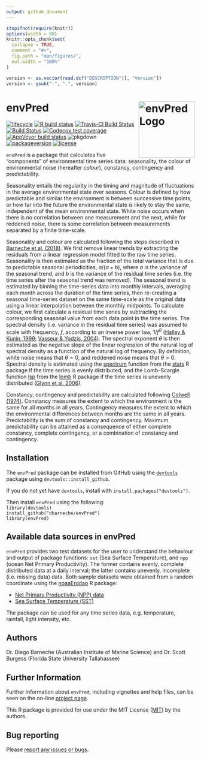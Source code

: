 ```yaml
---
output: github_document
---
```


<!-- README.md is generated from README.Rmd. Please edit that file -->

```r
stopifnot(require(knitr))
options(width = 90)
knitr::opts_chunk$set(
  collapse = TRUE,
  comment = "#>",
  fig.path = "man/figures/",
  out.width = "100%"
)
```

```r
version <- as.vector(read.dcf("DESCRIPTION")[, "Version"])
version <- gsub("-", ".", version)
```

# envPred <img src="man/figures/logo.png" width = 150 alt="envPred Logo" align="right" />

<!-- badges: start -->
[![lifecycle](https://img.shields.io/badge/lifecycle-maturing-blue.svg)](https://www.tidyverse.org/lifecycle/#maturing)
[![R build status](https://github.com/dbarneche/envPred/workflows/R-CMD-check/badge.svg)](https://github.com/dbarneche/envPred/actions)
[![Travis-CI Build Status](http://badges.herokuapp.com/travis/dbarneche/envPred?branch=master&env=BUILD_NAME=trusty_release&label=linux)](https://travis-ci.org/dbarneche/envPred)
[![Build Status](http://badges.herokuapp.com/travis/dbarneche/envPred?branch=master&env=BUILD_NAME=osx_release&label=osx)](https://travis-ci.org/dbarneche/envPred)
[![Codecov test coverage](https://codecov.io/gh/dbarneche/envPred/branch/master/graph/badge.svg)](https://codecov.io/gh/dbarneche/envPred?branch=master)
[![AppVeyor build status](https://ci.appveyor.com/api/projects/status/github/dbarneche/envPred?branch=master&svg=true)](https://ci.appveyor.com/project/dbarneche/envPred)
![pkgdown](https://github.com/dbarneche/envPred/workflows/pkgdown/badge.svg)
[![packageversion](https://img.shields.io/badge/Package%20version-`r version`-orange.svg)](commits/master)
[![license](https://img.shields.io/badge/license-MIT + file LICENSE-lightgrey.svg)](https://choosealicense.com/)
<!-- badges: end -->

`envPred` is a package that calculates five "components" of environmental time series data: seasonality, the colour of environmental noise (hereafter *colour*), constancy, contingency and predictability.

Seasonality entails the regularity in the timing and magnitude of fluctuations in the average environmental state over seasons. Colour is defined by how predictable and similar the environment is between successive time points, or how far into the future the environmental state is likely to stay the same, independent of the mean environmental state. White noise occurs when there is no correlation between one measurement and the next, while for reddened noise, there is some correlation between measurements separated by a finite time-scale.

Seasonality and colour are calculated following the steps described in [Barneche et al. (2018)](https://onlinelibrary.wiley.com/doi/abs/10.1111/geb.12748). We first remove linear trends by extracting the residuals from a linear regression model fitted to the raw time series. Seasonality is then estimated as the fraction of the total variance that is due to predictable seasonal periodicities, $a / (a + b)$, where $a$ is the variance of the seasonal trend, and $b$ is the variance of the residual time series (i.e. the time series after the seasonal trend was removed). The seasonal trend is estimated by binning the time-series data into monthly intervals, averaging each month across the duration of the time series, then re-creating a seasonal time-series dataset on the same time-scale as the original data using a linear interpolation between the monthly midpoints. To calculate colour, we first calculate a residual time series by subtracting the corresponding seasonal value from each data point in the time series. The spectral density (i.e. variance in the residual time series) was assumed to scale with frequency, $f$, according to an inverse power law, $1/f^{\theta}$ ([Halley & Kunin, 1999](https://www.sciencedirect.com/science/article/pii/S0040580999914247); [Vasseur & Yodzis, 2004](https://esajournals.onlinelibrary.wiley.com/doi/10.1890/02-3122)). The spectral exponent $\theta$ is then estimated as the negative slope of the linear regression of the natural log of spectral density as a function of the natural log of frequency. By definition, white noise means that $\theta = 0$, and reddened noise means that $\theta > 0$. Spectral density is estimated using the [spectrum](https://www.rdocumentation.org/packages/stats/versions/3.6.2/topics/spectrum) function from the [stats](https://www.rdocumentation.org/packages/stats/versions/3.6.2) R package if the time series is evenly distributed, and the Lomb–Scargle function [lsp](https://www.rdocumentation.org/packages/lomb/versions/1.2/topics/lsp) from the [lomb](https://www.rdocumentation.org/packages/lomb/versions/1.2) R package if the time series is unevenly distributed ([Glynn et al. 2006](https://academic.oup.com/bioinformatics/article/22/3/310/220284)). 

Constancy, contingency and predictability are calculated following [Colwell (1974)](http://onlinelibrary.wiley.com/doi/10.2307/1940366/). Constancy measures the extent to which the environment is the same for all months in all years. Contingency measures the extent to which the environmental differences between months are the same in all years. Predictability is the sum of constancy and contingency. Maximum predictability can be attained as a consequence of either complete constancy, complete contingency, or a combination of constancy and contingency.

## Installation

The `envPred` package can be installed from GitHub using the [`devtools`](https://CRAN.R-project.org/package=devtools) package using `devtools::install_github`.

If you do not yet have `devtools`, install with `install.packages("devtools")`.

Then install `envPred` using the following:  
`library(devtools)`  
`install_github("dbarneche/envPred")`  
`library(envPred)`

## Available data sources in envPred

`envPred` provides two test datasets for the user to understand the behaviour and output of package functions: `sst` (Sea Surface Temperature), and `npp` (ocean Net Primary Productivity). The former contains evenly, complete distributed data at a daily interval; the latter contains unevenly, incomplete (i.e. missing data) data. Both sample datasets were obtained from a random coordinate using the [noaaErddap](https://github.com/dbarneche/noaaErddap/) R package:

* [Net Primary Productivity (NPP) data](http://coastwatch.pfeg.noaa.gov/erddap/griddap/erdPPbfp18day.html)
* [Sea Surface Temperature (SST)](http://www.esrl.noaa.gov/psd/data/gridded/data.noaa.oisst.v2.highres.html)

The package can be used for any time series data, e.g. temperature, rainfall, light intensity, etc.

## Authors

Dr. Diego Barneche (Australian Institute of Marine Science) and Dr. Scott Burgess (Florida State University Tallahassee)

## Further Information

Further information about `envPred`, including vignettes and help files, can be seen on the on-line [project page](https://dbarneche.github.io/envPred).

This R package is provided for use under the MIT License ([MIT](http://opensource.org/licenses/MIT)) by the authors.

## Bug reporting

Please [report any issues or bugs](https://github.com/dbarneche/envPred/issues).
